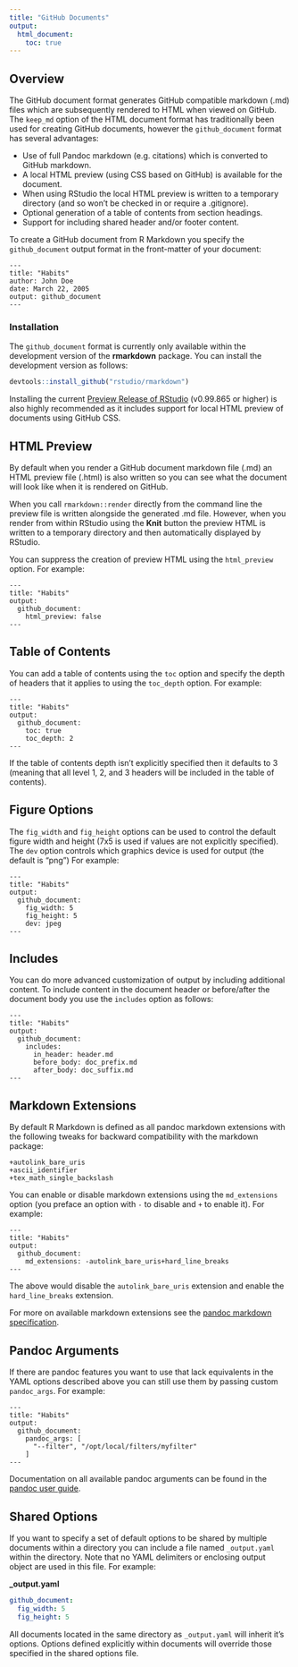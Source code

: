 ```yaml
---
title: "GitHub Documents"
output:
  html_document:
    toc: true
---
```


## Overview

The GitHub document format generates GitHub compatible markdown (.md) files which are subsequently rendered to HTML when viewed on GitHub. The `keep_md` option of the HTML document format has traditionally been used for creating GitHub documents, however the `github_document` format has several advantages:

- Use of full Pandoc markdown (e.g. citations) which is converted to GitHub markdown.
- A local HTML preview (using CSS based on GitHub) is available for the document.
- When using RStudio the local HTML preview is written to a temporary directory (and so won't be checked in or require a .gitignore).
- Optional generation of a table of contents from section headings.
- Support for including shared header and/or footer content.

To create a GitHub document from R Markdown you specify the `github_document` output format in the front-matter of your document:

    ---
    title: "Habits"
    author: John Doe
    date: March 22, 2005
    output: github_document
    ---

### Installation

The `github_document` format is currently only available within the development version of the **rmarkdown** package. You can install the development version as follows:

```r
devtools::install_github("rstudio/rmarkdown")
```

Installing the current [Preview Release of RStudio](https://www.rstudio.com/products/rstudio/download/preview/) (v0.99.865 or higher) is also highly recommended as it includes support for local HTML preview of documents using GitHub CSS.


## HTML Preview

By default when you render a GitHub document markdown file (.md) an HTML preview file (.html) is also written so you can see what the document will look like when it is rendered on GitHub. 

When you call `rmarkdown::render` directly from the command line the preview file is written alongside the generated .md file. However, when you render from within RStudio using the **Knit** button the preview HTML is written to a temporary directory and then automatically displayed by RStudio.

You can suppress the creation of preview HTML using the `html_preview` option. For example:

    ---
    title: "Habits"
    output:
      github_document:
        html_preview: false
    ---


## Table of Contents

You can add a table of contents using the `toc` option and specify the depth of headers that it applies to using the `toc_depth` option. For example:

    ---
    title: "Habits"
    output:
      github_document:
        toc: true
        toc_depth: 2
    ---

If the table of contents depth isn't explicitly specified then it defaults to 3 (meaning that all level 1, 2, and 3 headers will be included in the table of contents).

## Figure Options

The `fig_width` and  `fig_height` options can be used to control the default figure width and height (7x5 is used if values are not explicitly specified). The `dev` option controls which graphics device is used for output (the default is "png") For example:

    ---
    title: "Habits"
    output:
      github_document:
        fig_width: 5
        fig_height: 5
        dev: jpeg
    ---

## Includes

You can do more advanced customization of output by including additional content. To include content in the document header or before/after the document body you use the `includes` option as follows:

    ---
    title: "Habits"
    output:
      github_document:
        includes:
          in_header: header.md
          before_body: doc_prefix.md
          after_body: doc_suffix.md
    ---


## Markdown Extensions

By default R Markdown is defined as all pandoc markdown extensions with the following tweaks for backward compatibility with the markdown package:

```
+autolink_bare_uris
+ascii_identifier
+tex_math_single_backslash
```

You can enable or disable markdown extensions using the `md_extensions` option (you preface an option with `-` to disable and `+` to enable it). For example:

    ---
    title: "Habits"
    output:
      github_document:
        md_extensions: -autolink_bare_uris+hard_line_breaks
    ---

The above would disable the `autolink_bare_uris` extension and enable the `hard_line_breaks` extension. 

For more on available markdown extensions see the [pandoc markdown specification](http://pandoc.org/README.html#pandocs-markdown).


## Pandoc Arguments

If there are pandoc features you want to use that lack equivalents in the YAML options described above you can still use them by passing custom `pandoc_args`. For example:

    ---
    title: "Habits"
    output:
      github_document:
        pandoc_args: [
          "--filter", "/opt/local/filters/myfilter"
        ]
    ---

Documentation on all available pandoc arguments can be found in the [pandoc user guide](http://johnmacfarlane.net/pandoc/README.html#options).

## Shared Options

If you want to specify a set of default options to be shared by multiple documents within a directory you can include a file named `_output.yaml` within the directory. Note that no YAML delimiters or enclosing output object are used in this file. For example:

**\_output.yaml**

```yaml
github_document:
  fig_width: 5
  fig_height: 5
```

All documents located in the same directory as `_output.yaml` will inherit it's options. Options defined explicitly within documents will override those specified in the shared options file.



